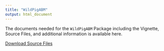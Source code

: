 ```yaml
---
title: "WildPigABM"
output: html_document
---
```

The documents needed for the `WildPigABM` Package including the Vignette, Source Files, and additional information is available here. 



[Download Source Files](/WildPigABM_0.2.9.tar.gz)
